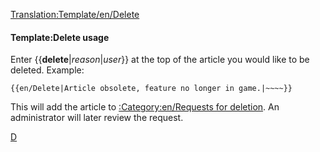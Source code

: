 <noinclude>[[Translation:Template/en/Delete]]</noinclude><noinclude></noinclude>{{en/Ambox| type  = delete
| text  = This article has been requested for deletion.<p><strong>Reason:</strong> {{{1|Not Suppled}}}</p><p><strong>Requester:</strong> {{{2|Not Supplied}}}</p>
}}<includeonly>{{{3|}}}</includeonly><noinclude>

====Template:Delete usage====
Enter <nowiki>{{</nowiki>'''delete'''|''reason''|''user''<nowiki>}}</nowiki> at the top of the article you would like to be deleted. Example:
<pre>{{en/Delete|Article obsolete, feature no longer in game.|~~~~}}</pre>
This will add the article to [[:Category:en/Requests for deletion]].  An administrator will later review the request.

[[Category:en/Manual/Base Set/Message boxes|D]]</noinclude>